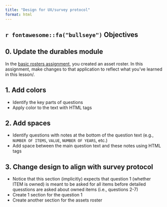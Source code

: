 ```yaml
---
title: "Design for UX/survey protocol"
format: html
---
```


## `r fontawesome::fa("bullseye")` Objectives

## 0. Update the durables module

In the [basic rosters assignment](/assignments/08_create_basic_rosters.qmd), you created an asset roster. In this assignment, make changes to that application to reflect what you've learned in this lesson/.

## 1. Add colors

- Identify the key parts of questions
- Apply color to the text with HTML tags

## 2. Add spaces

- Identify questions with notes at the bottom of the question text (e.g., `NUMBER OF ITEMS`, `VALUE`, `NUMBER OF YEARS`, etc.)
- Add space between the main question text and these notes using HTML tags

## 3. Change design to align with survey protocol

- Notice that this section (implicitly) expects that question 1 (whether ITEM is owned) is meant to be asked for all items before detailed quesstions are asked about owned items (i.e., questions 2-7)
- Create 1 section for the question 1
- Create another section for the assets roster
